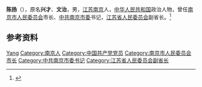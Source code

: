 {{Other uses|other=名为陈扬的其他人物|陈扬}}

'''陈扬'''（{{bd|1914年||1975年|4月18日}}），原名'''兴才'''、'''文治'''，男，[[江苏省|江苏]][[南京市|南京]]人，[[中华人民共和国|中华人民共和国]]政治人物，曾任[[南京市人民政府|南京市人民委员会]]市长、[[中国共产党南京市委员会|中共南京市委]]书记，[[江苏省人民委员会|江苏省人民委员会]]副省长。<ref>{{Cite book|title=江苏革命史词典|author=叶绪昌主编; 王广达, 刘顺发, 邹嘉南副主编|publisher=南京大学出版社|year=1993|location=南京}}</ref>

== 参考资料 ==
{{reflist}}
{{China-poli-bio-stub}}
{{南京市市长}}
{{Authority control}}
{{DEFAULTSORT:Chen陈}}
[[Category:陈姓|Yang]]
[[Category:南京人|Category:南京人]]
[[Category:中国共产党党员|Category:中国共产党党员]]
[[Category:南京市人民委员会市长|Category:南京市人民委员会市长]]
[[Category:中共南京市委书记|Category:中共南京市委书记]]
[[Category:江苏省人民委员会副省长|Category:江苏省人民委员会副省长]]